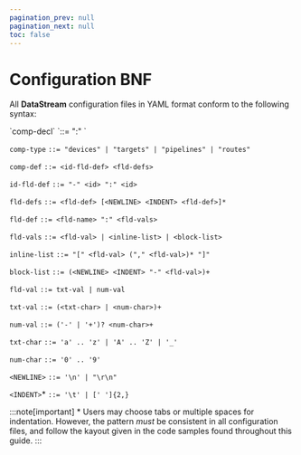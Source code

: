 ```yaml
---
pagination_prev: null
pagination_next: null
toc: false
---
```


# Configuration BNF

All **DataStream** configuration files in YAML format conform to the following syntax:

<TermTable>
   <TermCol>`comp-decl`</TermCol>
   <DefCol>`::= <comp-type> ":" <NEWLINE> <INDENT> <comp-def>`</DefCol>

   <TermCol>`comp-type`</TermCol>
   <DefCol>`::= "devices" | "targets" | "pipelines" | "routes"`</DefCol>

   <TermCol>`comp-def`</TermCol>
   <DefCol>`::= <id-fld-def> <fld-defs>`</DefCol>

   <TermCol>`id-fld-def`</TermCol>
   <DefCol>`::= "-" <id> ":" <id>`</DefCol>

   <TermCol>`fld-defs`</TermCol>
   <DefCol>`::= <fld-def> [<NEWLINE> <INDENT> <fld-def>]*`</DefCol>

   <TermCol>`fld-def`</TermCol>
   <DefCol>`::= <fld-name> ":" <fld-vals>`</DefCol>

   <TermCol>`fld-vals`</TermCol>
   <DefCol>`::= <fld-val> | <inline-list> | <block-list>`</DefCol>
   
   <TermCol>`inline-list`</TermCol>
   <DefCol>`::= "[" <fld-val> ("," <fld-val>)* "]"`</DefCol>

   <TermCol>`block-list`</TermCol>
   <DefCol>`::= (<NEWLINE> <INDENT> "-" <fld-val>)+`</DefCol>

   <TermCol>`fld-val`</TermCol>
   <DefCol>`::= txt-val | num-val`</DefCol>

   <TermCol>`txt-val`</TermCol>
   <DefCol>`::= (<txt-char> | <num-char>)+`</DefCol>

   <TermCol>`num-val`</TermCol>
   <DefCol>`::= ('-' | '+')? <num-char>+`</DefCol>

   <TermCol>`txt-char`</TermCol>
   <DefCol>`::= 'a' .. 'z' | 'A' .. 'Z' | '_'`</DefCol>

   <TermCol>`num-char`</TermCol>
   <DefCol>`::= '0' .. '9'`</DefCol>

   <TermCol>`<NEWLINE>`</TermCol>
   <DefCol>`::= '\n' | "\r\n" `</DefCol>

   <TermCol>`<INDENT>`*</TermCol>
   <DefCol>`::= '\t' | [' ']{2,} `</DefCol>
</TermTable>

:::note[important]
\* Users may choose tabs or multiple spaces for indentation. However, the pattern _must_ be consistent in all configuration files, and follow the kayout given in the code samples found throughout this guide.
:::
